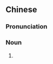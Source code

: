 {{also|魔难}}
==Chinese==
{{zh-forms|s=魔难}}

===Pronunciation===
{{zh-pron
|m=mónàn
|cat=n
}}

===Noun===
{{zh-noun}}

# {{zh-alt-form|磨難|[[torment]]; [[trial]]}}